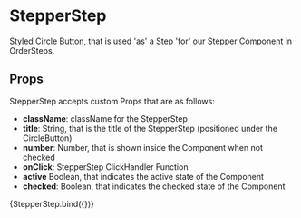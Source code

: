 
<Meta title="components/atoms/StepperStep" decorators={[withDesign]} />

# StepperStep

Styled Circle Button, that is used 'as' a Step 'for' our Stepper Component in OrderSteps.

## Props

StepperStep accepts custom Props that are as follows:

- <b>className</b>: className for the StepperStep
- <b>title</b>: String, that is the title of the StepperStep (positioned under
  the CircleButton)
- <b>number</b>: Number, that is shown inside the Component when not checked
- <b>onClick</b>: StepperStep ClickHandler Function
- <b>active</b> Boolean, that indicates the active state of the Component
- <b>checked</b>: Boolean, that indicates the checked state of the Component

<Canvas>
  <Story
    name="StepperStep"
    parameters={{
      design: {
        type: 'figma',
        url: '',
      },
    }}
    argTypes={{
      number: {
        name: 'number',
        type: { name: 'number', required: true },
        defaultValue: 1,
      },
    }}
    args={{
      className: 'flex-0',
      title: 'Step1',
      active: false,
      checked: false,
    }}
  >
    {StepperStep.bind({})}
  </Story>
</Canvas>

<ArgsTable of={StepperStep} />
